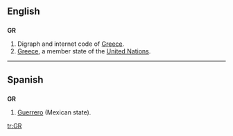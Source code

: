 {{see|gr|.gr}}
==English==

==={{abbreviation}}===
'''GR'''
# Digraph and internet code of [[Greece]].
#[[Greece]], a member state of the [[United Nations]].
----

==Spanish==
==={{abbreviation}}===
'''GR'''
# [[Guerrero]] (Mexican state).

[[tr:GR]]